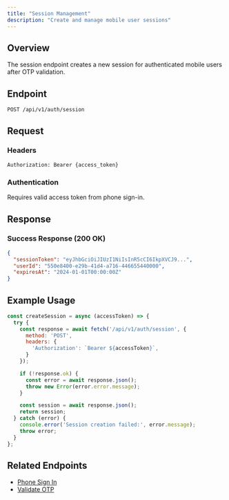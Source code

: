 ```yaml
---
title: "Session Management"
description: "Create and manage mobile user sessions"
---
```


## Overview

The session endpoint creates a new session for authenticated mobile users after OTP validation.

## Endpoint

```
POST /api/v1/auth/session
```

## Request

### Headers
```http
Authorization: Bearer {access_token}
```

### Authentication
Requires valid access token from phone sign-in.

## Response

### Success Response (200 OK)

```json
{
  "sessionToken": "eyJhbGciOiJIUzI1NiIsInR5cCI6IkpXVCJ9...",
  "userId": "550e8400-e29b-41d4-a716-446655440000",
  "expiresAt": "2024-01-01T00:00:00Z"
}
```

## Example Usage

```javascript
const createSession = async (accessToken) => {
  try {
    const response = await fetch('/api/v1/auth/session', {
      method: 'POST',
      headers: {
        'Authorization': `Bearer ${accessToken}`,
      }
    });

    if (!response.ok) {
      const error = await response.json();
      throw new Error(error.error.message);
    }

    const session = await response.json();
    return session;
  } catch (error) {
    console.error('Session creation failed:', error.message);
    throw error;
  }
};
```

## Related Endpoints

- [Phone Sign In](/v1/mobile-backend/auth/signin)
- [Validate OTP](/v1/mobile-backend/otp/validate-otp)
